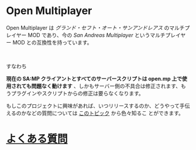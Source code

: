 # Open Multiplayer

Open Multiplayer は _グランド・セフト・オート・サンアンドレアス_ のマルチプレイヤー MOD であり、今の _San Andreas Multiplayer_ というマルチプレイヤー MOD との互換性を持っています。

<br />

すなわち

**現在の SA:MP クライアントとすべてのサーバースクリプトは open.mp 上で使用されても問題なく動けます** 、しかもサーバー側の不具合は修正されます、もうプラグインやスクリプトからの修正は要らなくなります。

もしこのプロジェクトに興味があれば、いつリリースするのか、どうやって手伝えるのかなどの質問については <a href="https://www.burgershot.gg/showthread.php?tid=99">このトピック</a> から色々知るこ とができます。

# [よくある質問](/faq)

